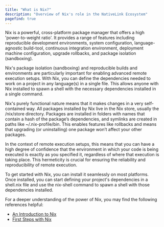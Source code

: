 ```yaml
---
title: "What is Nix?"
description: "Overview of Nix's role in the NativeLink Ecosystem"
pagefind: true
---
```


Nix is a powerful, cross-platform package manager that offers a high
'power-to-weight ratio'. It provides a range of features including
reproducible development environments, system configuration,
language-agnostic build-tool, continuous integration environment,
deployment machine configuration, upgrade rollbacks, and package
isolation (sandboxing).

Nix's package isolation (sandboxing) and reproducible builds and
environments are particularly important for enabling advanced remote
execution setups. With Nix, you can define the dependencies needed to
work on a project in any language(s) in a single file. This allows
anyone with Nix installed to spawn a shell with the necessary
dependencies installed in a single command.

Nix's purely functional nature means that it makes changes in a very
self-contained way. All packages installed by Nix live in the Nix store,
usually the /nix/store directory. Packages are installed in folders with
names that contain a hash of the package’s dependencies, and symlinks
are created in paths like ~/.nix-profile/bin. This enables features like
rollbacks and means that upgrading (or uninstalling) one package won’t
affect your other packages.

In the context of remote execution setups, this means that you can have
a high degree of confidence that the environment in which your code is
being executed is exactly as you specified it, regardless of where that
execution is taking place. This hermeticity is crucial for ensuring the
reliability and reproducibility of remote execution.

To get started with Nix, you can install it seamlessly on most platforms.
Once installed, you can start defining your project's dependencies in a
shell.nix file and use the nix-shell command to spawn a shell with those
dependencies installed.

For a deeper understanding of the power of Nix, you may find the following references helpful:

- [An Introduction to Nix](https://davidmyno.rs/blog/an-introduction-to-nix)
- [First Steps with Nix](https://nix.dev/tutorials/first-steps/)
